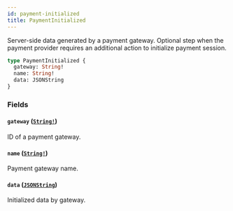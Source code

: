 ```yaml
---
id: payment-initialized
title: PaymentInitialized
---
```


Server-side data generated by a payment gateway. Optional step when the payment provider requires an additional action to initialize payment session.

```graphql
type PaymentInitialized {
  gateway: String!
  name: String!
  data: JSONString
}
```

### Fields

#### `gateway` ([`String!`](/developer/api-reference/scalars/string.mdx))

ID of a payment gateway.

#### `name` ([`String!`](/developer/api-reference/scalars/string.mdx))

Payment gateway name.

#### `data` ([`JSONString`](/developer/api-reference/scalars/json-string.mdx))

Initialized data by gateway.
